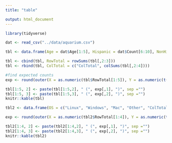 ```yaml
---
title: "table"

output: html_document
---
```


```r
library(tidyverse)

dat <- read_csv("../data/aquarium.csv")

tbl <- data.frame(Age = dat$Age[1:5], Hispanic = dat$Count[6:10], NonHispanic = dat$Count[1:5], stringsAsFactors = FALSE)

tbl <- cbind(tbl, RowTotal = rowSums(tbl[,2:3]))
tbl <- rbind(tbl, ColTotal = c("ColTotal", colSums(tbl[,2:4])))

#find expected counts
exp <- round(outer(X = as.numeric(tbl$RowTotal[1:5]), Y = as.numeric(t(tbl[6,2:3])))/as.numeric(tbl[6,4]), 1)

tbl[1:5, 2] <- paste(tbl[1:5,2], " (", exp[,1], ")", sep ="")
tbl[1:5, 3] <- paste(tbl[1:5,3], " (", exp[,2], ")", sep ="")
knitr::kable(tbl)

tbl2 <- data.frame(OS = c("Linux", "Windows", "Mac", "Other", "ColTotal"), Graduate = c(33, 16, 20, 4, 73), Undergraduate = c(21, 51, 45, 1, 118), RowTotal = c(54, 67, 65, 5, 191), stringsAsFactors = FALSE)

exp <- round(outer(X = as.numeric(tbl2$RowTotal[1:4]), Y = as.numeric(t(tbl2[5,2:3])))/as.numeric(tbl2[5,4]), 1)

tbl2[1:4, 2] <- paste(tbl2[1:4,2], " (", exp[,1], ")", sep ="")
tbl2[1:4, 3] <- paste(tbl2[1:4,3], " (", exp[,2], ")", sep ="")
knitr::kable(tbl2)
```
